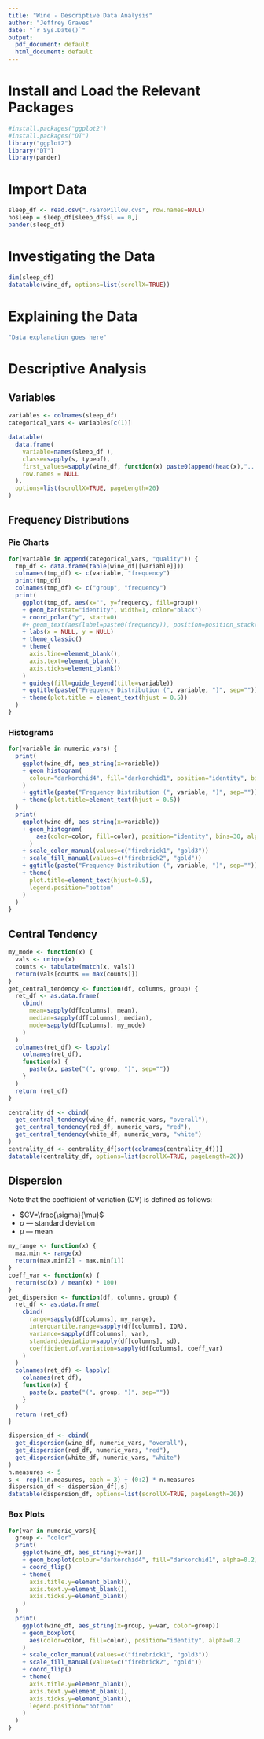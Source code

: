 ```yaml
---
title: "Wine - Descriptive Data Analysis"
author: "Jeffrey Graves"
date: "`r Sys.Date()`"
output:
  pdf_document: default
  html_document: default
---
```



# Install and Load the Relevant Packages
```r
#install.packages("ggplot2")
#install.packages("DT")
library("ggplot2")
library("DT")
library(pander)
```

# Import Data
```r
sleep_df <- read.csv("./SaYoPillow.cvs", row.names=NULL)
nosleep = sleep_df[sleep_df$sl == 0,]
pander(sleep_df)
```

# Investigating the Data
```r
dim(sleep_df)
datatable(wine_df, options=list(scrollX=TRUE))
```

# Explaining the Data
```r
"Data explanation goes here"
```
# Descriptive Analysis
## Variables
```r
variables <- colnames(sleep_df)
categorical_vars <- variables[c(1)]

datatable(
  data.frame(
    variable=names(sleep_df ),
    classe=sapply(s, typeof),
    first_values=sapply(wine_df, function(x) paste0(append(head(x),"..."),  collapse = ", ")),
    row.names = NULL
  ),
  options=list(scrollX=TRUE, pageLength=20)
)
```

## Frequency Distributions
### Pie Charts
```r
for(variable in append(categorical_vars, "quality")) {
  tmp_df <- data.frame(table(wine_df[[variable]]))
  colnames(tmp_df) <- c(variable, "frequency")
  print(tmp_df)
  colnames(tmp_df) <- c("group", "frequency")
  print(
    ggplot(tmp_df, aes(x="", y=frequency, fill=group))
    + geom_bar(stat="identity", width=1, color="black")
    + coord_polar("y", start=0)
    #+ geom_text(aes(label=paste0(frequency)), position=position_stack(vjust=0.5))
    + labs(x = NULL, y = NULL)
    + theme_classic()
    + theme(
      axis.line=element_blank(),
      axis.text=element_blank(),
      axis.ticks=element_blank()
    )
    + guides(fill=guide_legend(title=variable))
    + ggtitle(paste("Frequency Distribution (", variable, ")", sep=""))
    + theme(plot.title = element_text(hjust = 0.5))
  )
}
```

### Histograms
```r
for(variable in numeric_vars) {
  print(
    ggplot(wine_df, aes_string(x=variable))
    + geom_histogram(
      colour="darkorchid4", fill="darkorchid1", position="identity", bins=30, alpha=0.2
    )
    + ggtitle(paste("Frequency Distribution (", variable, ")", sep=""))
    + theme(plot.title=element_text(hjust = 0.5))
  )
  print(
    ggplot(wine_df, aes_string(x=variable))
    + geom_histogram(
        aes(color=color, fill=color), position="identity", bins=30, alpha=0.2
      )
    + scale_color_manual(values=c("firebrick1", "gold3"))
    + scale_fill_manual(values=c("firebrick2", "gold"))
    + ggtitle(paste("Frequency Distribution (", variable, ")", sep=""))
    + theme(
      plot.title=element_text(hjust=0.5),
      legend.position="bottom"
    )
  )
}
```

## Central Tendency
```r
my_mode <- function(x) {
  vals <- unique(x)
  counts <- tabulate(match(x, vals))
  return(vals[counts == max(counts)])
}
get_central_tendency <- function(df, columns, group) {
  ret_df <- as.data.frame(
    cbind(
      mean=sapply(df[columns], mean),
      median=sapply(df[columns], median),
      mode=sapply(df[columns], my_mode)
    )
  )
  colnames(ret_df) <- lapply(
    colnames(ret_df),
    function(x) {
      paste(x, paste("(", group, ")", sep=""))
    }
  )
  return (ret_df)
}

centrality_df <- cbind(
  get_central_tendency(wine_df, numeric_vars, "overall"),
  get_central_tendency(red_df, numeric_vars, "red"),
  get_central_tendency(white_df, numeric_vars, "white")
)
centrality_df <- centrality_df[sort(colnames(centrality_df))]
datatable(centrality_df, options=list(scrollX=TRUE, pageLength=20))
```

## Dispersion
Note that the coefficient of variation (CV) is defined as follows:

* $CV=\frac{\sigma}{\mu}$
* $\sigma$ --- standard deviation
* $\mu$ --- mean
```r
my_range <- function(x) {
  max.min <- range(x)
  return(max.min[2] - max.min[1])
}
coeff_var <- function(x) {
  return(sd(x) / mean(x) * 100)
}
get_dispersion <- function(df, columns, group) {
  ret_df <- as.data.frame(
    cbind(
      range=sapply(df[columns], my_range),
      interquartile.range=sapply(df[columns], IQR),
      variance=sapply(df[columns], var),
      standard.deviation=sapply(df[columns], sd),
      coefficient.of.variation=sapply(df[columns], coeff_var)
    )
  )
  colnames(ret_df) <- lapply(
    colnames(ret_df),
    function(x) {
      paste(x, paste("(", group, ")", sep=""))
    }
  )
  return (ret_df)
}

dispersion_df <- cbind(
  get_dispersion(wine_df, numeric_vars, "overall"),
  get_dispersion(red_df, numeric_vars, "red"),
  get_dispersion(white_df, numeric_vars, "white")
)
n.measures <- 5
s <- rep(1:n.measures, each = 3) + (0:2) * n.measures
dispersion_df <- dispersion_df[,s]
datatable(dispersion_df, options=list(scrollX=TRUE, pageLength=20))
```

### Box Plots
```r
for(var in numeric_vars){
  group <- "color"
  print(
    ggplot(wine_df, aes_string(y=var))
    + geom_boxplot(colour="darkorchid4", fill="darkorchid1", alpha=0.2)
    + coord_flip()
    + theme(
      axis.title.y=element_blank(),
      axis.text.y=element_blank(),
      axis.ticks.y=element_blank()
    )
  )
  print(
    ggplot(wine_df, aes_string(x=group, y=var, color=group))
    + geom_boxplot(
      aes(color=color, fill=color), position="identity", alpha=0.2
    )
    + scale_color_manual(values=c("firebrick1", "gold3"))
    + scale_fill_manual(values=c("firebrick2", "gold"))
    + coord_flip()
    + theme(
      axis.title.y=element_blank(),
      axis.text.y=element_blank(),
      axis.ticks.y=element_blank(),
      legend.position="bottom"
    )
  )
}
```
